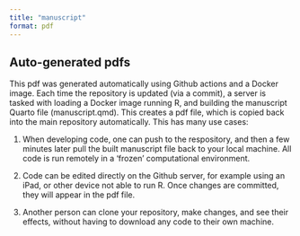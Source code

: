 ```yaml
---
title: "manuscript"
format: pdf
---
```


## Auto-generated pdfs

This pdf was generated automatically using Github actions and a Docker image. Each time the repository is updated (via a commit), a server is tasked with loading a Docker image running R, and building the manuscript Quarto file (manuscript.qmd). This creates a pdf file, which is copied back into the main repository automatically. This has many use cases:

1. When developing code, one can push to the respository, and then a few minutes later pull the built manuscript file back to your local machine. All code is run remotely in a 'frozen' computational environment.

2. Code can be edited directly on the Github server, for example using an iPad, or other device not able to run R. Once changes are committed, they will appear in the pdf file.

3. Another person can clone your repository, make changes, and see their effects, without having to download any code to their own machine.